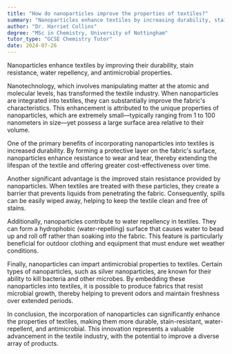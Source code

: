 ```yaml
---
title: "How do nanoparticles improve the properties of textiles?"
summary: "Nanoparticles enhance textiles by increasing durability, stain resistance, water repellency, and antimicrobial properties, leading to improved performance and longevity of fabric materials."
author: "Dr. Harriet Collins"
degree: "MSc in Chemistry, University of Nottingham"
tutor_type: "GCSE Chemistry Tutor"
date: 2024-07-26
---
```


Nanoparticles enhance textiles by improving their durability, stain resistance, water repellency, and antimicrobial properties.

Nanotechnology, which involves manipulating matter at the atomic and molecular levels, has transformed the textile industry. When nanoparticles are integrated into textiles, they can substantially improve the fabric's characteristics. This enhancement is attributed to the unique properties of nanoparticles, which are extremely small—typically ranging from $1$ to $100$ nanometers in size—yet possess a large surface area relative to their volume.

One of the primary benefits of incorporating nanoparticles into textiles is increased durability. By forming a protective layer on the fabric's surface, nanoparticles enhance resistance to wear and tear, thereby extending the lifespan of the textile and offering greater cost-effectiveness over time.

Another significant advantage is the improved stain resistance provided by nanoparticles. When textiles are treated with these particles, they create a barrier that prevents liquids from penetrating the fabric. Consequently, spills can be easily wiped away, helping to keep the textile clean and free of stains.

Additionally, nanoparticles contribute to water repellency in textiles. They can form a hydrophobic (water-repelling) surface that causes water to bead up and roll off rather than soaking into the fabric. This feature is particularly beneficial for outdoor clothing and equipment that must endure wet weather conditions.

Finally, nanoparticles can impart antimicrobial properties to textiles. Certain types of nanoparticles, such as silver nanoparticles, are known for their ability to kill bacteria and other microbes. By embedding these nanoparticles into textiles, it is possible to produce fabrics that resist microbial growth, thereby helping to prevent odors and maintain freshness over extended periods.

In conclusion, the incorporation of nanoparticles can significantly enhance the properties of textiles, making them more durable, stain-resistant, water-repellent, and antimicrobial. This innovation represents a valuable advancement in the textile industry, with the potential to improve a diverse array of products.
    